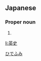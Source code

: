 ==Japanese==
{{ja-kanjitab|英|史}}

===Proper noun===
{{ja-pos|proper|ひでふみ}}

# {{given name|male|lang=ja}}

[[Category:Japanese male given names|ひでふみ]]

[[li:英史]]